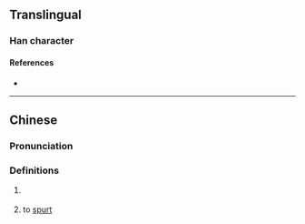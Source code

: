 {{character info/new}}
==Translingual==

===Han character===
{{Han char|rn=85|rad=水|as=15|sn=18|four=30131|canj=EIPF|ids=⿰氵麃}}

====References====
* {{Han ref|kx=0659.050|dkj=18601|dj=1069.010|hdz=31780.070|uh=700C|ud=28684|bh=EFEC|bd=61420}}

----

==Chinese==
{{zh-forms}}

===Pronunciation===
{{zh-pron
|m=biāo
|c=biu1
|mn=phiau
|mc=y
|oc=y
|ma=
|cat=v
}}

===Definitions===
{{zh-hanzi}}

# {{lb|zh|literary}} {{zh-used|瀌瀌|(of [[rain]] or [[snow]]) [[heavy]]}}
# {{lb|zh|dialectal|of [[liquid]]}} to [[spurt]]